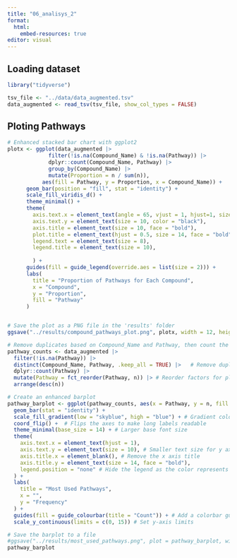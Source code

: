 ```yaml
---
title: "06_analisys_2"
format:
  html:
    embed-resources: true
editor: visual
---
```


## Loading dataset

```r
library("tidyverse")

tsv_file <- "../data/data_augmented.tsv"
data_augmented <- read_tsv(tsv_file, show_col_types = FALSE)
```

## Ploting Pathways

```r
# Enhanced stacked bar chart with ggplot2
plotx <- ggplot(data_augmented |> 
             filter(!is.na(Compound_Name) & !is.na(Pathway)) |> 
             dplyr::count(Compound_Name, Pathway) |> 
             group_by(Compound_Name) |> 
             mutate(Proportion = n / sum(n)), 
           aes(fill = Pathway, y = Proportion, x = Compound_Name)) +
      geom_bar(position = "fill", stat = "identity") +
      scale_fill_viridis_d() +
      theme_minimal() +
      theme(
        axis.text.x = element_text(angle = 65, vjust = 1, hjust=1, size = 8, color = "black"),
        axis.text.y = element_text(size = 10, color = "black"),
        axis.title = element_text(size = 10, face = "bold"),
        plot.title = element_text(hjust = 0.5, size = 14, face = "bold"),
        legend.text = element_text(size = 8),
        legend.title = element_text(size = 10),
        
        ) +
      guides(fill = guide_legend(override.aes = list(size = 2))) +
      labs(
        title = "Proportion of Pathways for Each Compound",
        x = "Compound",
        y = "Proportion",
        fill = "Pathway"
      )


# Save the plot as a PNG file in the 'results' folder
ggsave("../results/compound_pathways_plot.png", plotx, width = 12, height = 8, units = "in")
```

```r
# Remove duplicates based on Compound_Name and Pathway, then count the occurrences of each pathway
pathway_counts <- data_augmented |> 
  filter(!is.na(Pathway)) |> 
  distinct(Compound_Name, Pathway, .keep_all = TRUE) |>   # Remove duplicates
  dplyr::count(Pathway) |> 
  mutate(Pathway = fct_reorder(Pathway, n)) |> # Reorder factors for plotting
  arrange(desc(n))

# Create an enhanced barplot
pathway_barplot <- ggplot(pathway_counts, aes(x = Pathway, y = n, fill = n)) +
  geom_bar(stat = "identity") +
  scale_fill_gradient(low = "skyblue", high = "blue") + # Gradient color
  coord_flip() +  # Flips the axes to make long labels readable
  theme_minimal(base_size = 14) + # Larger base font size
  theme(
    axis.text.x = element_text(hjust = 1),
    axis.text.y = element_text(size = 10), # Smaller text size for y axis labels
    axis.title.x = element_blank(), # Remove the x axis title
    axis.title.y = element_text(size = 14, face = "bold"),
    legend.position = "none" # Hide the legend as the color represents frequency
  ) +
  labs(
    title = "Most Used Pathways",
    x = "",
    y = "Frequency"
  ) +
  guides(fill = guide_colourbar(title = "Count")) + # Add a colorbar guide
  scale_y_continuous(limits = c(0, 15)) # Set y-axis limits

# Save the barplot to a file
#ggsave("../results/most_used_pathways.png", plot = pathway_barplot, width = 10, height = 8, dpi = 300)
pathway_barplot
```
